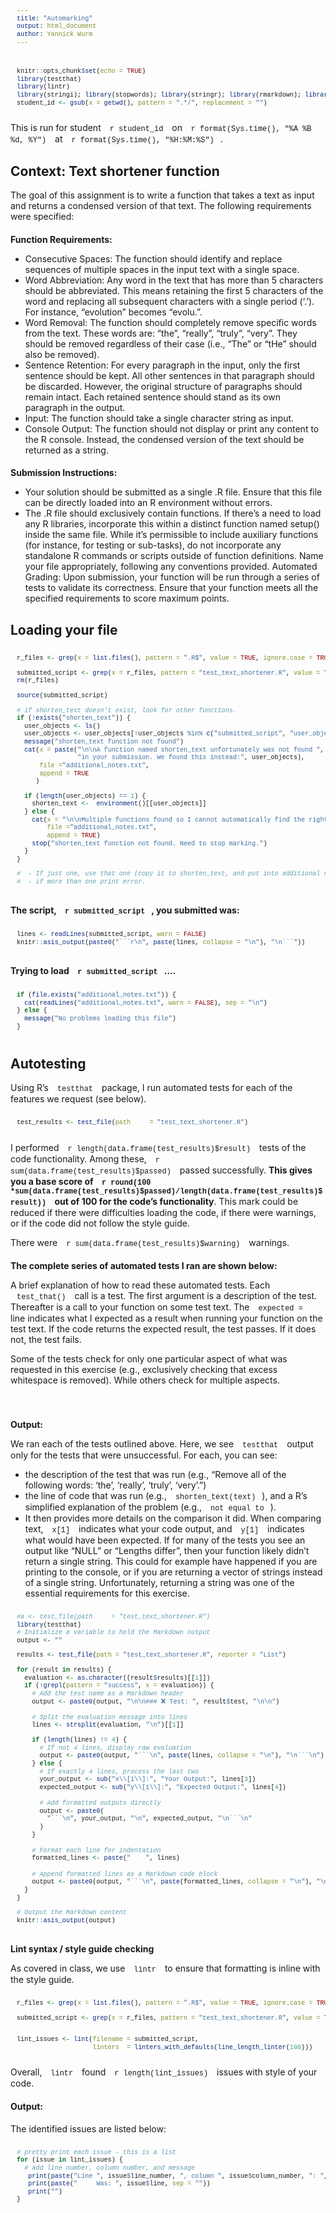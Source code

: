 ```yaml
---
title: "Automarking"
output: html_document
author: Yannick Wurm
---
```


<style>
pre, code {
  font-family: Consolas, Monaco, "Courier New", Courier, monospace;
  font-size: 0.85em;
  padding: 10px;
  border-radius: 5px;
  overflow-x: auto;         /* Horizontal scrolling */
  white-space: pre-wrap;    /* Wrap long lines */
}
h3 {
  font-size: 1.0em;
}
</style>

```r
knitr::opts_chunk$set(echo = TRUE)
library(testthat)
library(lintr)
library(stringi); library(stopwords); library(stringr); library(rmarkdown); library(tm); library(tokenizers);
student_id <- gsub(x = getwd(), pattern = ".*/", replacement = "")
```


This is run for student `r student_id` on `r format(Sys.time(), "%A %B %d, %Y")` at `r format(Sys.time(), "%H:%M:%S")`.

## Context: Text shortener function

The goal of this assignment is to write a function that takes a text as input and returns a condensed version of that text. The following requirements were specified:

### Function Requirements:

* Consecutive Spaces: The function should identify and replace sequences of multiple spaces in the input text with a single space.
* Word Abbreviation: Any word in the text that has more than 5 characters should be abbreviated. This means retaining the first 5 characters of the word and replacing all subsequent characters with a single period ('.'). For instance, "evolution" becomes "evolu.".
* Word Removal: The function should completely remove specific words from the text. These words are: "the", "really", "truly", "very". They should be removed regardless of their case (i.e., "The" or "tHe" should also be removed).
* Sentence Retention: For every paragraph in the input, only the first sentence should be kept. All other sentences in that paragraph should be discarded. However, the original structure of paragraphs should remain intact. Each retained sentence should stand as its own paragraph in the output.
* Input: The function should take a single character string as input.
* Console Output: The function should not display or print any content to the R console. Instead, the condensed version of the text should be returned as a string.

### Submission Instructions:

* Your solution should be submitted as a single .R file. Ensure that this file can be directly loaded into an R environment without errors.
* The .R file should exclusively contain functions. If there's a need to load any R libraries, incorporate this within a distinct function named setup() inside the same file.
While it's permissible to include auxiliary functions (for instance, for testing or sub-tasks), do not incorporate any standalone R commands or scripts outside of function definitions.
Name your file appropriately, following any conventions provided. Automated Grading: Upon submission, your function will be run through a series of tests to validate its correctness. Ensure that your function meets all the specified requirements to score maximum points.


## Loading your file


```r
r_files <- grep(x = list.files(), pattern = ".R$", value = TRUE, ignore.case = TRUE)

submitted_script <- grep(x = r_files, pattern = "test_text_shortener.R", value = TRUE, invert = TRUE)
rm(r_files)

source(submitted_script)

# if shorten_text doesn't exist, look for other functions.
if (!exists("shorten_text")) {
  user_objects <- ls()
  user_objects <- user_objects[!user_objects %in% c("submitted_script", "user_objects", "student_id")]
  message("shorten_text function not found")
  cat(x = paste("\n\nA function named shorten_text unfortunately was not found ",
                "in your submission. We found this instead:", user_objects),
      file ="additional_notes.txt",
      append = TRUE
     )

  if (length(user_objects) == 1) {
    shorten_text <-  environment()[[user_objects]]
  } else {
    cat(x = "\n\nMultiple functions found so I cannot automatically find the right one: ", paste(user_objects, sep=", "),
        file ="additional_notes.txt",
        append = TRUE)
    stop("shorten_text function not found. Need to stop marking.")
  }
}

#  - If just one, use that one (copy it to shorten_text, and put into additional notes)
#  - if more than one print error.
```

### The script, `r submitted_script`, you submitted was:

```r
lines <- readLines(submitted_script, warn = FALSE)
knitr::asis_output(paste0("```r\n", paste(lines, collapse = "\n"), "\n```"))
```


### Trying to load `r submitted_script`....

```r
if (file.exists("additional_notes.txt")) {
  cat(readLines("additional_notes.txt", warn = FALSE), sep = "\n")
} else {
  message("No problems loading this file")
}
```



## Autotesting

Using R's `testthat` package, I run automated tests for each of the features we request (see below).

```r
test_results <- test_file(path     = "test_text_shortener.R")
```

I performed `r length(data.frame(test_results)$result)` tests of the code functionality. Among these, `r sum(data.frame(test_results)$passed)` passed successfully. **This gives you a base score of `r round(100 *sum(data.frame(test_results)$passed)/length(data.frame(test_results)$result))` out of 100 for the code's functionality**. This mark could be reduced if there were difficulties loading the code, if there were warnings, or if the code did not follow the style guide.

There were `r sum(data.frame(test_results)$warning)` warnings.

### The complete series of automated tests I ran are shown below:

A brief explanation of how to read these automated tests. Each `test_that()` call is a test. The first argument is a description of the test. Thereafter is a call to your function on some test text. The `expected = ` line indicates what I expected as a result when running your function on the test text. If the code returns the expected result, the test passes. If it does not, the test fails.

Some of the tests check for only one particular aspect of what was requested in this exercise (e.g., exclusively checking that excess whitespace is removed). While others check for multiple aspects.

```r
```

### Output:

We ran each of the tests outlined above. Here, we see `testthat` output only for the tests that were unsuccessful. For each, you can see:

  * the description of the test that was run (e.g., "Remove all of the following words: 'the', 'really', 'truly', 'very'.")
  * the line of code that was run (e.g., `shorten_text(text)`), and a R's simplified explanation of the problem (e.g., `not equal to`).
  * It then provides more details on the comparison it did. When comparing text, `x[1]` indicates what your code output, and `y[1]` indicates what would have been expected. If for many of the tests you see an output like "NULL" or "Lengths differ", then your function likely didn't return a single string. This could for example have happened if you are printing to the console, or if you are returning a vector of strings instead of a single string. Unfortunately, returning a string was one of the essential requirements for this exercise.

```r
#a <- test_file(path     = "test_text_shortener.R")
library(testthat)
# Initialize a variable to hold the Markdown output
output <- ""

results <- test_file(path = "test_text_shortener.R", reporter = "List")

for (result in results) {
  evaluation <- as.character((result$results)[[1]])
  if (!grepl(pattern = "success", x = evaluation)) {
    # Add the test name as a Markdown header
    output <- paste0(output, "\n\n### ❌ Test: ", result$test, "\n\n")
    
    # Split the evaluation message into lines
    lines <- strsplit(evaluation, "\n")[[1]]

    if (length(lines) != 4) {
      # If not 4 lines, display raw evaluation
      output <- paste0(output, "```\n", paste(lines, collapse = "\n"), "\n```\n")
    } else {
      # If exactly 4 lines, process the last two
      your_output <- sub("x\\[1\\]:", "Your Output:", lines[3])
      expected_output <- sub("y\\[1\\]:", "Expected Output:", lines[4])
      
      # Add formatted outputs directly
      output <- paste0(
        "```\n", your_output, "\n", expected_output, "\n```\n"
      )
    }
    
    # Format each line for indentation
    formatted_lines <- paste("    ", lines)
    
    # Append formatted lines as a Markdown code block
    output <- paste0(output, "```\n", paste(formatted_lines, collapse = "\n"), "\n```\n")
  }
}

# Output the Markdown content
knitr::asis_output(output)
```

### Lint syntax / style guide checking

As covered in class, we use `lintr` to ensure that formatting is inline with the style guide.

```r

r_files <- grep(x = list.files(), pattern = ".R$", value = TRUE, ignore.case = TRUE)

submitted_script <- grep(x = r_files, pattern = "test_text_shortener.R", value = TRUE, invert = TRUE)


lint_issues <- lint(filename = submitted_script,
                    linters  = linters_with_defaults(line_length_linter(100)))
```

Overall, `lintr` found `r length(lint_issues)` issues with style of your code.

#### Output:

The identified issues are listed below:

```r

# pretty print each issue - this is a list
for (issue in lint_issues) {
  # add line number, column number, and message
   print(paste("Line ", issue$line_number, ", column ", issue$column_number, ": ", issue$message, sep = ""))
   print(paste("     Was: ", issue$line, sep = ""))
   print("")
}
```

